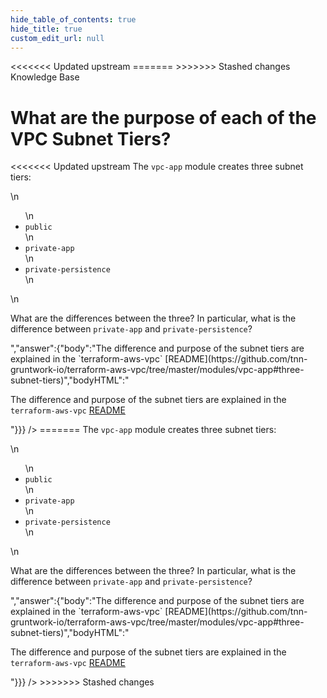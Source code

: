 ```yaml
---
hide_table_of_contents: true
hide_title: true
custom_edit_url: null
---
```



<head>
<<<<<<< Updated upstream
  <link rel="canonical" href="https://github.com/tnn-gruntwork-io/knowledge-base/discussions/165" />
=======
  <link rel="canonical" href="https://github.com/tnn-gruntwork-io/knowledge-base/discussions/165" />
>>>>>>> Stashed changes
</head>

<CenterLayout>
<span className="searchCategory">Knowledge Base</span>
<h1>What are the purpose of each of the VPC Subnet Tiers?</h1>
<<<<<<< Updated upstream
<GitHub discussion={{"id":"D_kwDOF8slf84AOq_B","number":165,"author":{"login":"yorinasub17"},"title":"What are the purpose of each of the VPC Subnet Tiers?","body":"The `vpc-app` module creates three subnet tiers:\r\n\r\n- `public`\r\n- `private-app`\r\n- `private-persistence`\r\n\r\nWhat are the differences between the three? In particular, what is the difference between `private-app` and `private-persistence`?","bodyHTML":"<p dir=\"auto\">The <code class=\"notranslate\">vpc-app</code> module creates three subnet tiers:</p>\n<ul dir=\"auto\">\n<li><code class=\"notranslate\">public</code></li>\n<li><code class=\"notranslate\">private-app</code></li>\n<li><code class=\"notranslate\">private-persistence</code></li>\n</ul>\n<p dir=\"auto\">What are the differences between the three? In particular, what is the difference between <code class=\"notranslate\">private-app</code> and <code class=\"notranslate\">private-persistence</code>?</p>","answer":{"body":"The difference and purpose of the subnet tiers are explained in the `terraform-aws-vpc` [README](https://github.com/tnn-gruntwork-io/terraform-aws-vpc/tree/master/modules/vpc-app#three-subnet-tiers)","bodyHTML":"<p dir=\"auto\">The difference and purpose of the subnet tiers are explained in the <code class=\"notranslate\">terraform-aws-vpc</code> <a href=\"https://github.com/tnn-gruntwork-io/terraform-aws-vpc/tree/master/modules/vpc-app#three-subnet-tiers\">README</a></p>"}}} />
=======
<GitHub discussion={{"id":"D_kwDOF8slf84AOq_B","number":165,"author":{"login":"yorinasub17"},"title":"What are the purpose of each of the VPC Subnet Tiers?","body":"The `vpc-app` module creates three subnet tiers:\r\n\r\n- `public`\r\n- `private-app`\r\n- `private-persistence`\r\n\r\nWhat are the differences between the three? In particular, what is the difference between `private-app` and `private-persistence`?","bodyHTML":"<p dir=\"auto\">The <code class=\"notranslate\">vpc-app</code> module creates three subnet tiers:</p>\n<ul dir=\"auto\">\n<li><code class=\"notranslate\">public</code></li>\n<li><code class=\"notranslate\">private-app</code></li>\n<li><code class=\"notranslate\">private-persistence</code></li>\n</ul>\n<p dir=\"auto\">What are the differences between the three? In particular, what is the difference between <code class=\"notranslate\">private-app</code> and <code class=\"notranslate\">private-persistence</code>?</p>","answer":{"body":"The difference and purpose of the subnet tiers are explained in the `terraform-aws-vpc` [README](https://github.com/tnn-gruntwork-io/terraform-aws-vpc/tree/master/modules/vpc-app#three-subnet-tiers)","bodyHTML":"<p dir=\"auto\">The difference and purpose of the subnet tiers are explained in the <code class=\"notranslate\">terraform-aws-vpc</code> <a href=\"https://github.com/tnn-gruntwork-io/terraform-aws-vpc/tree/master/modules/vpc-app#three-subnet-tiers\">README</a></p>"}}} />
>>>>>>> Stashed changes

</CenterLayout>
  

<!-- ##DOCS-SOURCER-START
{
  "sourcePlugin": "github-discussions",
  "hash": "b90ec1def597a7b88ba7c58d0f3ac3ff"
}
##DOCS-SOURCER-END -->
